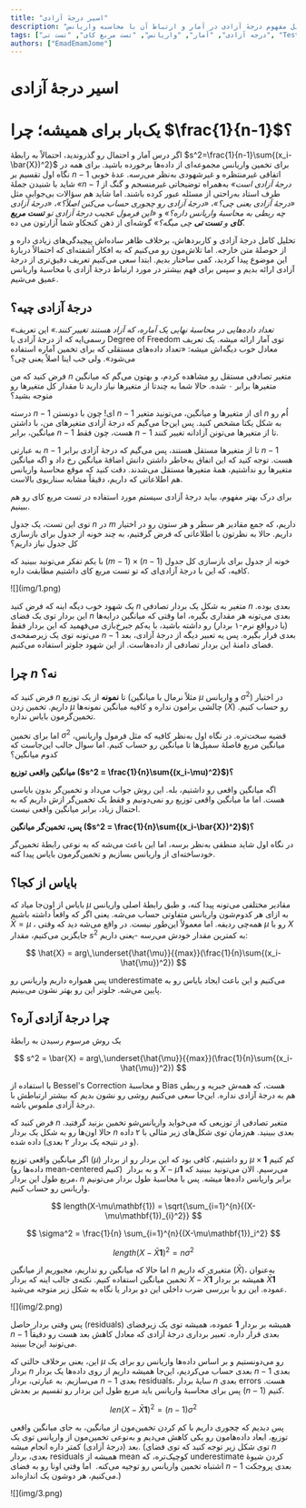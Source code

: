 ```yaml
---
title: "اسیر درجهٔ آزادی"
description: "تحلیل مفهوم درجهٔ آزادی در آمار و ارتباط آن با محاسبه واریانس."
tags: ["درجه آزادی", "آمار", "واریانس", "تست مربع کای", "تست تی", "Test", "Chi-Square", "T test", "Statistics", "Degree of Freedom"]
authors: ["EmadEmamJome"]
---
```


# اسیر درجهٔ آزادی
# یک‌بار برای همیشه؛ چرا $\frac{1}{n-1}$؟

اگر درس آمار و احتمال رو گذروندید، احتمالاً به رابطۀ
$s^2=\frac{1}{n-1}\sum{(x_i-\bar{X})^2}$
برای تخمین واریانس مجموعه‌ای از داده‌ها برخورده باشید. برای همه در نگاه اول تقسیم بر $n-1$ اتفاقی غیرمنتظره و غیرشهودی به‌نظر می‌رسه. عدۀ خوبی شاید با شنیدن جملۀ *«$n-1$ درجۀ آزادی است»* به‌همراه توضیحاتی غیر‌منسجم و گنگ از طرف استاد به‌راحتی از مسئله عبور  کرده باشند. اما شاید هم سؤالات بی‌جوابی مثل *«درجۀ آزادی یعنی چی؟»*، *«درجۀ آزادی رو چجوری حساب می‌کنن اصلاً؟»*، *«درجۀ آزادی چه ربطی به محاسبۀ واریانس داره؟»* و *«این فرمول عجیب درجۀ آزادی تو 
<Tooltip tip="Chi-Square test"><span>**تست مربع کای**</span></Tooltip>
و
<Tooltip tip="T test"><span>**تست تی**</span></Tooltip>
چی میگه؟»* گوشه‌ای از ذهن کنجکاو شما آزارتون می ده.

تحلیل کامل درجۀ آزادی و کاربردهاش، بر‌خلاف ظاهر ساده‌اش پیچیدگی‌های زیادی داره و از حوصلۀ متن خارجه. اما تلاش‌مون رو می‌کنیم که به افکار آشفته‌‌ای که احتمالاً دربارۀ این موضوع پیدا کردید، کمی ساختار بدیم. ابتدا سعی می‌کنیم تعریف دقیق‌تری از درجۀ آزادی ارائه بدیم و سپس برای فهم بیشتر در مورد ارتباط درجۀ آزادی با محاسبۀ واریانس عمیق می‌شیم.

## درجهٔ آزادی چیه؟

*«تعداد داده‌هایی در محاسبۀ نهایی یک آماره، که آزاد هستند تغییر کنند.»*
این تعریف رسمی‌ایه که از درجۀ آزادی یا Degree of Freedom توی آمار ارائه میشه. یک تعریف معادل خوب دیگه‌اش میشه: «تعداد داده‌های مستقلی که برای تخمین آماره استفاده می‌شود». ولی خب اینا اصلاً یعنی چی؟

فرض کنید که من $n$ متغیر‌ تصادفی مستقل رو مشاهده کردم، و بهتون می‌گم که میانگین متغیر‌ها برابر ۰ شده. حالا شما به چندتا از متغیر‌ها نیاز دارید 
تا مقدار کل متغیر‌ها رو متوجه بشید؟

درسته $n-1$ ای! چون با دونستن $n-1$ ای از متغیر‌ها و میانگین، می‌تونید متغیر $n$ اُم رو به شکل یکتا مشخص کنید. پس این‌جا می‌گیم که درجۀ آزادی متغیر‌های من، با داشتن میانگین، برابر $n-1$ هست، چون فقط $n-1$ تا از متغیر‌ها می‌تونن آزادانه تغییر کنند.

به عبارتی $n-1$ تا از متغیرها مستقل هستند، پس می‌گیم که درجۀ آزادی برابر $n-1$ هست. توجه کنید که این اتفاق به‌خاطر داشتن دانش اضافۀ میانگین رخ داد و اگه میانگین متغیر‌ها رو نداشتیم، همۀ متغیر‌ها مستقل می‌شدند. دقت کنید که موقع محاسبۀ واریانس هم اطلاعاتی که داریم، دقیقاً مشابه سناریوی بالاست. 

برای درک بهتر مفهوم، بیاید درجۀ آزادی سیستم مورد استفاده در تست مربع کای رو هم ببینیم.

توی این تست، یک جدول $n$ در $m$ داریم، که جمع مقادیر هر سطر و هر ستون رو در اختیار داریم. حالا به نظرتون با اطلاعاتی که فرض گرفتیم، به چند خونه از جدول برای بازسازی کل جدول نیاز داریم؟ 

با یکم تفکر می‌تونید ببینید که 
$(m-1)\times(n-1)$
خونه از جدول برای بازسازی کل جدول کافیه، که این با درجۀ آزادی‌ای که تو تست مربع کای داشتیم مطابقت داره.

<div style={{textAlign: 'center'}}>
    ![](img/1.png)
</div>

یک شهود خوب دیگه اینه که فرض کنید $n$ متغیر به شکل یک بردار تصادفی $n$ بعدی بوده. این بردار توی یک فضای $n$ بعدی می‌تونه هر مقداری بگیره، اما وقتی که میانگین درایه‌ها (یا درواقع نرم-۱ بردار) رو داشته باشید، با یه‌کم جبرخ‌بازی می‌فهمید که این بردار فقط می‌تونه توی یک زیرصفحه‌‌ی $n-1$ بعدی قرار بگیره. پس یه تعبیر دیگه از درجۀ آزادی، بعد فضای دامنۀ این بردار تصادفی از داده‌هاست. از این شهود جلوتر استفاده می‌کنیم.

##  چرا $n$ نه؟

فرض کنید که $n$ تا 
<Tooltip tip="Sample"><span>**نمونه**</span></Tooltip>
از یک توزیع (مثلاً نرمال با میانگین $\mu$ و واریانس $\sigma^2$) در اختیار داریم. تخمین زدن $\mu$ چالشی برامون نداره و کافیه میانگین نمونه‌ها ($\bar{X}$) رو حساب کنیم. تخمین‌گرمون بایاس نداره.

اما برای تخمین $\sigma^2$ قضیه سخت‌تره. در نگاه اول به‌نظر کافیه که مثل فرمول واریانس، میانگین مربع فاصلۀ سمپل‌ها تا میانگین رو حساب کنیم. اما سوال جالب این‌جاست که کدوم میانگین؟

**میانگین واقعی توزیع ($s^2 = \frac{1}{n}\sum{(x_i-\mu)^2}$)؟**

اگه میانگین واقعی رو داشتیم، بله. این روش جواب می‌داد و تخمین‌گر بدون بایاسی هست. اما ما میانگین واقعی توزیع رو نمی‌دونیم و فقط یک تخمین‌گر ازش داریم که به احتمال زیاد، برابر میانگین واقعی نیست.

**پس، تخمین‌گر میانگین ($s^2 = \frac{1}{n}\sum{(x_i-\bar{X})^2}$)؟**

در نگاه اول شاید منطقی به‌نظر برسه، اما این باعث می‌شه که به نوعی رابطۀ تخمین‌گر خودساخته‌ای از واریانس بسازیم و تخمین‌گرمون بایاس پیدا کنه.

## بایاس از کجا؟

بایاس از اون‌جا میاد که $\mu$ مقادیر مختلفی می‌تونه پیدا کنه، و طبق رابطۀ اصلی واریانس به ازای هر کدوم‌شون واریانس متفاوتی حساب می‌شه. یعنی اگر که واقعاً داشته باشیم $\bar{X} = \mu$ ، همه‌چی ردیفه. اما معمولاً این‌طور نیست. در واقع می‌شه دید که وقتی $\mu$ رو با $X$ جایگزین می‌کنیم، مقدار $s^2$ به کمترین مقدار خودش می‌رسه -یعنی داریم:

$$
\hat{X} = arg\,\underset{\hat{\mu}}{{max}}(\frac{1}{n}\sum{(x_i-\hat{\mu})^2})
$$

پس همواره داریم واریانس رو underestimate می‌کنیم و این باعث ایجاد بایاس رو به پایین می‌شه. جلوتر این رو بهتر نشون می‌بینیم.

## چرا درجهٔ آزادی آره؟

یک روش مرسوم رسیدن به رابطهٔ

$$
s^2 = \bar{X} = arg\,\underset{\hat{\mu}}{{max}}(\frac{1}{n}\sum{(x_i-\hat{\mu})^2})
$$

با استفاده از Bessel's Correction و محاسبۀ Bias هست، که همه‌ش جبریه و ربطی هم به درجۀ آزادی نداره. این‌جا سعی می‌کنیم روشی رو نشون بدیم که بیشتر ارتباطش با درجۀ آزادی ملموس باشه.

فرض کنید که $n$ متغیر تصادفی از توزیعی که می‌خواید واریانس‌شو تخمین بزنید گرفتید. حالا اون‌ها رو به شکل یک بردار $n$ بعدی ببینید. هم‌زمان توی شکل‌های زیر مثالی با ۲ داده (و در نتیجه یک بردار ۲ بعدی) داده شده.

اگر میانگین واقعی توزیع ($\mu$) رو داشتیم، کافی بود که این بردار رو از بردار $\mu \times \mathbf{1}$ کم کنیم (داده‌ها رو mean-centered کنیم)  و به بردار $X-\mu\mathbf{1}$ می‌رسیم. الان می‌تونید ببینید که مربع طول این بردار، $n$ برابر واریانس داده‌ها میشه. پس با محاسبهٔ طول بردار می‌تونیم واریانس رو حساب کنیم.

$$
length(X-\mu\mathbf{1}) = \sqrt{\sum_{i=1}^{n}{(X-\mu\mathbf{1})_{i}^2}}
$$

$$
\sigma^2 = \frac{1}{n} \sum_{i=1}^{n}{(X-\mu\mathbf{1})_i^2}
$$

$$
length(X-\bar{X}\mathbf{1})^2 = n\sigma^2
$$

اما حالا که میانگین رو نداریم، مجبوریم از میانگین $n$ متغیری که داریم ($\bar{X}$)، به‌عنوان تخمین میانگین استفاده کنیم. نکته‌ی جالب اینه که بردار $X-\bar{X}\mathbf{1}$ همیشه بر بردار $\bar{X}\mathbf{1}$ عموده. این رو با بررسی ضرب داخلی این دو بردار یا نگاه به شکل زیر متوجه می‌شید. 

<div style={{textAlign: 'center'}}>
    <div style={{}}>![](img/2.png)</div>
</div>

پس وقتی بردار حاصل (residuals) همیشه بر بردار $\mathbf{1}$ عموده، همیشه توی یک زیرفضای $n-1$ بعدی قرار داره. تعبیر برداری درجۀ آزادی که معادل کاهش بعد هست رو دقیقاً می‌تونید این‌جا ببینید.

این، یعنی بر‌خلاف حالتی که $\mu$ رو می‌دونستیم و بر اساس داده‌ها واریانس رو برای یک بردار $n$ بعدی حساب می‌کردیم، این‌جا همیشه داریم از روی داده‌ها یک بردار $n-1$ بعدی می‌سازیم. به عبارتی، بردار $n-1$ بعدی residuals، سایۀ بردار $n$ بعدی errors هست. پس برای محاسبۀ واریانس باید مربع طول این بردار رو تقسیم بر بعدش ($n-1$) کنیم.

$$
len(X-\bar{X}\mathbf{1})^2 = (n-1)\sigma^2
$$

پس دیدیم که چجوری داریم با کم کردن تخمین‌مون از میانگین، به جای میانگین واقعی توزیع، ابعاد داده‌هامون رو یکی کاهش می‌دیم و به‌نوعی تخمین‌مون از واریانس توی یک بعد (درجۀ آزادی) کمتر داره انجام میشه. (توی شکل زیر توجه کنید که توی فضای $n$ بعدی، بردار residuals همیشه از mean کوچیک‌تره، که underestimate کردن شیوۀ اشتباه تخمین واریانس رو توجیه می‌کنه.  اما وقتی اونا رو به فضای $n-1$ بعدی پروجکت می‌کنیم،
هر دوشون یک اندازه‌اند.)

<div style={{textAlign: 'center'}}>
    <div style={{}}>![](img/3.png)</div>
</div>
